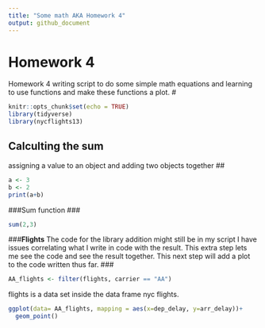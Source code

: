 ```yaml
---
title: "Some math AKA Homework 4"
output: github_document
---
```

# Homework 4
Homework 4 writing script to do some simple math equations and learning to use functions and make these functions a plot.
#
```r
knitr::opts_chunk$set(echo = TRUE)
library(tidyverse)
library(nycflights13)
```

## Calculting the sum
assigning a value to an object and adding two objects together
##

```r
a <- 3
b <- 2
print(a+b)
```

###Sum function
###

```r
sum(2,3)
```


###**Flights**
The code for the library addition might still be in my script I have issues correlating what I write in code with the result. This extra step lets me see the code and see the result together. This next step will add a plot to the code written thus far.
###

```r
AA_flights <- filter(flights, carrier == "AA")
```

flights is a data set inside the data frame nyc flights.

```r
ggplot(data= AA_flights, mapping = aes(x=dep_delay, y=arr_delay))+
  geom_point()
```




